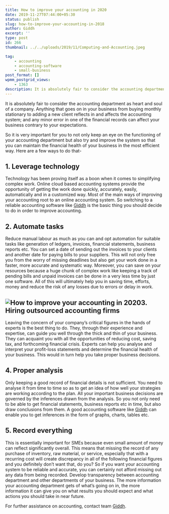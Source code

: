 ```yaml
---
title: How to improve your accounting in 2020
date: 2019-11-27T07:44:00+05:30
status: publish
slug: how-to-improve-your-accounting-in-2018
author: Giddh
excerpt: ''
type: post
id: 266
thumbnail: ../../uploads/2019/11/Computing-and-Accounting.jpeg

tag:
    - accounting
    - accounting-software
    - small-business
post_format: []
wpmm_postgrid_views:
    - 1363
description: It is absolutely fair to consider the accounting department as heart and soul of a company. Anything that goes on in your business from buying
---
```

It is absolutely fair to consider the accounting department as heart and soul of a company. Anything that goes on in your business from buying monthly stationary to adding a new client reflects in and affects the accounting system; and any minor error in one of the financial records can affect your business contrary to your expectations.

So it is very important for you to not only keep an eye on the functioning of your accounting department but also try and improve the system so that you can maintain the financial health of your business in the most efficient way. Here are a few ways to do that-

**1. Leverage technology**
--------------------------

Technology has been proving itself as a boon when it comes to simplifying complex work. Online cloud based accounting systems provide the opportunity of getting the work done quickly, accurately, easily, automatically and in a customized way. Most of the main ways of improving your accounting root to an online accounting system. So switching to a reliable accounting software like [Giddh](https://giddh.com) is the basic thing you should decide to do in order to improve accounting.

**2. Automate tasks**
---------------------

Reduce manual labour as much as you can and opt automation for suitable tasks like generation of ledgers, invoices, financial statements, business reports etc. You can set a date of sending out the invoices to your clients and another date for paying bills to your suppliers. This will not only free you from the worry of missing deadlines but also get your work done in a faster, more accurate and systematic way. Moreover, you can save on your resources because a huge chunk of complex work like keeping a track of pending bills and unpaid invoices can be done in a very less time by just one software. All of this will ultimately help you in saving time, efforts, money and reduce the risk of any losses due to errors or delay in work.

<img class="wp-block-image size-large" src = "https://miro.medium.com/max/2112/1*MXEiRqQ1TvgSweplQe7zYg.jpeg" alt="How to improve your accounting in 2020" />**3. Hiring outsourced accounting firms**
-----------------------------------------

Leaving the concern of your company’s critical figures in the hands of experts is the best thing to do. They, through their experience and expertise, can guide you well through the thick and thin of your business. They can acquaint you with all the opportunities of reducing cost, saving tax, and forthcoming financial crisis. Experts can help you analyse and interpret your profit-loss statements and determine the financial health of your business. This would in turn help you take proper business decisions.

**4. Proper analysis**
----------------------

Only keeping a good record of financial details is not sufficient. You need to analyse it from time to time so as to get an idea of how well your strategies are working according to the plan. All your important business decisions are governed by the inferences drawn from the analysis. So you not only need to be able to get financial statements, business reports etc in time, but also draw conclusions from them. A good accounting software like [Giddh](https://giddh.com) can enable you to get inferences in the form of graphs, charts, tables etc.

**5. Record everything**
------------------------

This is essentially important for SMEs because even small amount of money can reflect significantly overall. This means that missing the record of any purchase of inventory, raw material, or service, especially that with a recurring cost will create discrepancy in all of the following financial figures and you definitely don’t want that, do you? So if you want your accounting system to be reliable and accurate, you can certainly not afford missing out any data from being recorded. Develop transparency between accounting department and other departments of your business. The more information your accounting department gets of what’s going on in, the more information it can give you on what results you should expect and what actions you should take in near future.

For further assistance on accounting, contact team [Giddh](https://giddh.com).